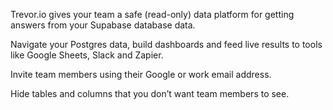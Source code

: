 Trevor.io gives your team a safe (read-only) data platform for getting answers from your Supabase database data.

Navigate your Postgres data, build dashboards and feed live results to tools like Google Sheets, Slack and Zapier.

Invite team members using their Google or work email address.

Hide tables and columns that you don’t want team members to see.